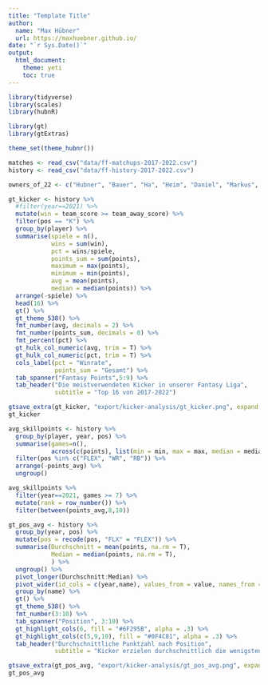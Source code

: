 ```yaml
---
title: "Template Title"
author: 
  name: "Max Hübner"
  url: https://maxhuebner.github.io/
date: "`r Sys.Date()`"
output:
  html_document:
    theme: yeti
    toc: true
---
```


```r
library(tidyverse)
library(scales)
library(hubnR)

library(gt)
library(gtExtras)

theme_set(theme_hubnr())
```

```r
matches <- read_csv("data/ff-matchups-2017-2022.csv")
history <- read_csv("data/ff-history-2017-2022.csv")

owners_of_22 <- c("Hubner", "Bauer", "Ha", "Heim", "Daniel", "Markus", "Patrick", "Speasy", "Stumpf", "Marc")
```

```r
gt_kicker <- history %>% 
  #filter(year==2021) %>% 
  mutate(win = team_score >= team_away_score) %>% 
  filter(pos == "K") %>% 
  group_by(player) %>% 
  summarise(spiele = n(),
            wins = sum(win),
            pct = wins/spiele,
            points_sum = sum(points),
            maximum = max(points),
            minimum = min(points),
            avg = mean(points),
            median = median(points)) %>% 
  arrange(-spiele) %>% 
  head(16) %>% 
  gt() %>% 
  gt_theme_538() %>% 
  fmt_number(avg, decimals = 2) %>% 
  fmt_number(points_sum, decimals = 0) %>% 
  fmt_percent(pct) %>% 
  gt_hulk_col_numeric(avg, trim = T) %>% 
  gt_hulk_col_numeric(pct, trim = T) %>% 
  cols_label(pct = "Winrate",
             points_sum = "Gesamt") %>% 
  tab_spanner("Fantasy Points",5:9) %>% 
  tab_header("Die meistverwendeten Kicker in unserer Fantasy Liga",
             subtitle = "Top 16 von 2017-2022")

gtsave_extra(gt_kicker, "export/kicker-analysis/gt_kicker.png", expand = 0, zoom = 5)
gt_kicker
```

```r
avg_skillpoints <- history %>% 
  group_by(player, year, pos) %>% 
  summarise(games=n(),
            across(c(points), list(min = min, max = max, median = median, avg = mean))) %>% 
  filter(pos %in% c("FLEX", "WR", "RB")) %>% 
  arrange(-points_avg) %>% 
  ungroup()

avg_skillpoints %>% 
  filter(year==2021, games >= 7) %>% 
  mutate(rank = row_number()) %>% 
  filter(between(points_avg,8,10))
```

```r
gt_pos_avg <- history %>% 
  group_by(year, pos) %>% 
  mutate(pos = recode(pos, "FLX" = "FLEX")) %>% 
  summarise(Durchschnitt = mean(points, na.rm = T),
            Median = median(points, na.rm = T),
            ) %>%
  ungroup() %>% 
  pivot_longer(Durchschnitt:Median) %>% 
  pivot_wider(id_cols = c(year,name), values_from = value, names_from = pos) %>% 
  group_by(name) %>% 
  gt() %>% 
  gt_theme_538() %>% 
  fmt_number(3:10) %>% 
  tab_spanner("Position", 3:10) %>% 
  gt_highlight_cols(6, fill = "#6F295B", alpha = .3) %>% 
  gt_highlight_cols(c(5,9,10), fill = "#0F4C81", alpha = .3) %>% 
  tab_header("Durchschnittliche Punktzahl nach Position",
             subtitle = "Kicker erzielen durchschnittlich die wenigsten Punkte")

gtsave_extra(gt_pos_avg, "export/kicker-analysis/gt_pos_avg.png", expand = 0, zoom = 5)
gt_pos_avg
```

